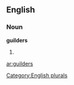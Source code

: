 ==English==

===Noun===
'''guilders'''

# {{plural of|[[guilder]]}}

[[Category:English plurals]]

[[ar:guilders]]